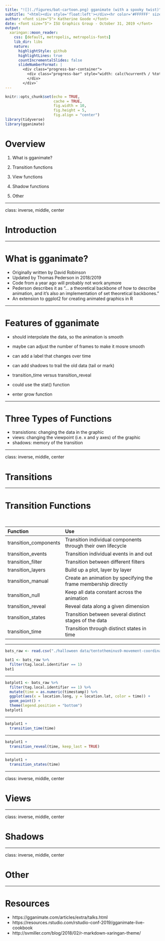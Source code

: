 ```yaml
---
title: "![](./figures/bat-cartoon.png) gganimate (with a spooky twist)"
subtitle: "<html><div style='float:left'></div><hr color='#FFFFFF' size=1px width=796px></html> <html><div style='float:left'></div><hr color='#FFFFFF' size=1px width=796px></html>"
author: <font size="5"> Katherine Goode </font>
date: <font size="5"> ISU Graphics Group - October 31, 2019 </font>
output:
  xaringan::moon_reader:
    css: [default, metropolis, metropolis-fonts]
    lib_dir: libs
    nature:
      highlightStyle: github
      highlightLines: true
      countIncrementalSlides: false
      slideNumberFormat: |
        <div class="progress-bar-container">
          <div class="progress-bar" style="width: calc(%current% / %total% * 100%);">
          </div>
        </div>`
---
```


<style>

.remark-slide-content {
  background-color: #FFFFFF;
  border-top: 80px solid #F9C389;
  font-size: 20px;
  font-weight: 300;
  line-height: 1.5;
  padding: 1em 2em 1em 2em
}

.inverse {
  background-color: #696767;
  border-top: 80px solid #696767;
  text-shadow: none;
}

.title-slide {
  background-color: #F9C389;
  border-top: 80px solid #F9C389;
}

.title-slide > h1  {
  color: #111111;
  font-size: 40px;
  text-shadow: none;
  font-weight: 400;
  text-align: left;
  margin-left: 15px;
  padding-top: 80px;
}
.title-slide > h2  {
  margin-top: -25px;
  padding-bottom: -20px;
  color: #111111;
  text-shadow: none;
  font-weight: 300;
  font-size: 35px;
  text-align: left;
  margin-left: 15px;
}
.title-slide > h3  {
  color: #111111;
  text-shadow: none;
  font-weight: 300;
  font-size: 25px;
  text-align: left;
  margin-left: 15px;
  margin-bottom: -30px;
}

</style>

```r
knitr::opts_chunk$set(echo = TRUE, 
                      cache = TRUE, 
                      fig.width = 10,
                      fig.height = 5,
                      fig.align = "center")
library(tidyverse)
library(gganimate)
```

# Overview

1. What is gganimate?

2. Transition functions 

3. View functions

4. Shadow functions

5. Other

---

class: inverse, middle, center

# Introduction

---

# What is gganimate?

- Originally written by David Robinson
- Updated by Thomas Pederson in 2018/2019 
- Code from a year ago will probably not work anymore
- Pederson describes it as "... a theoretical backbone of how to describe animation, and it's also an implementation of set theoretical backbones."
- An extension to ggplot2 for creating animated graphics in R

---

# Features of gganimate

- should interpolate the data, so the animation is smooth
- maybe can adjust the number of frames to make it mosre smooth
- can add a label that changes over time
- can add shadows to trail the old data (tail or mark)

- transition_time versus transition_reveal
- could use the stat() function
- enter grow function

---

# Three Types of Functions

- transistions: changing the data in the graphic
- views: changing the viewpoint (i.e. x and y axes) of the graphic
- shadows: memory of the transition

---

class: inverse, middle, center

# Transitions

---

# Transition Functions 

<br>

| Function | Use | 
| :-------- | :---------------- |
| transition_components | Transition individual components through their own lifecycle |
| transition_events | Transition individual events in and out |
| transition_filter | Transition between different filters | 
| transition_layers | Build up a plot, layer by layer |
| transition_manual | Create an animation by specifying the frame membership directly |
| transition_null | Keep all data constant across the animation |
| transition_reveal | Reveal data along a given dimension |
| transition_states | Transition between several distinct stages of the data |
| transition_time | Transition through distinct states in time | 

---

```r
bats_raw <- read.csv("./halloween data/tentotheminus9-movement-coordination-in-trawling-bats/Movement coordination in trawling bats (data from Giuggioli et al. 2015).csv")

bat1 <- bats_raw %>%
  filter(tag.local.identifier == 1)
bat1
```

---

```r
batplot1 <- bats_raw %>%
  filter(tag.local.identifier == 1) %>%
  mutate(time = as.numeric(timestamp)) %>%
  ggplot(aes(x = location.long, y = location.lat, color = time)) +
  geom_point() + 
  theme(legend.position = "bottom")
batplot1
```

---

```r
batplot1 + 
  transition_time(time)
```

---

```r
batplot1 + 
  transition_reveal(time, keep_last = TRUE)
```

---

```r
batplot1 + 
  transition_states(time)
```

---

class: inverse, middle, center

# Views

---

class: inverse, middle, center

# Shadows

---

class: inverse, middle, center

# Other

---

# Resources

- https://gganimate.com/articles/extra/talks.html 
- https://resources.rstudio.com/rstudio-conf-2019/gganimate-live-cookbook
- http://svmiller.com/blog/2018/02/r-markdown-xaringan-theme/

